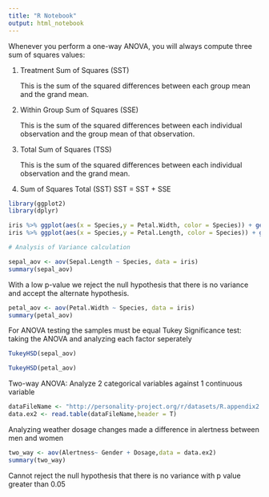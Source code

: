 ```yaml
---
title: "R Notebook"
output: html_notebook
---
```


Whenever you perform a one-way ANOVA, you will always compute three sum of squares values:

1. Treatment Sum of Squares (SST)

    This is the sum of the squared differences between each group mean and the grand mean.

2. Within Group Sum of Squares (SSE)

    This is the sum of the squared differences between each individual observation and the group mean of that observation.

3. Total Sum of Squares (TSS)

    This is the sum of the squared differences between each individual observation and the grand mean.

4. Sum of Squares Total (SST)
    SST = SST + SSE

```r
library(ggplot2)
library(dplyr)

iris %>% ggplot(aes(x = Species,y = Petal.Width, color = Species)) + geom_point() + theme_classic()
iris %>% ggplot(aes(x = Species,y = Petal.Length, color = Species)) + geom_point() + theme_classic()

```


```r

# Analysis of Variance calculation

sepal_aov <- aov(Sepal.Length ~ Species, data = iris)
summary(sepal_aov)
```


With a low p-value we reject the null hypothesis that there is no variance and accept the alternate hypothesis.

```r
petal_aov <- aov(Petal.Width ~ Species, data = iris)
summary(petal_aov)
```
For ANOVA testing the samples must be equal
Tukey Significance test: taking the ANOVA and analyzing each factor seperately

```r
TukeyHSD(sepal_aov)
```
```r
TukeyHSD(petal_aov)
```

Two-way ANOVA: Analyze 2 categorical variables against 1 continuous variable

```r
dataFileName <- "http://personality-project.org/r/datasets/R.appendix2.data"
data.ex2 <- read.table(dataFileName,header = T)
```

Analyzing weather dosage changes made a difference in alertness between men and women

```r
two_way <- aov(Alertness~ Gender + Dosage,data = data.ex2)
summary(two_way)
```
Cannot reject the null hypothesis that there is no variance with p value greater than 0.05
